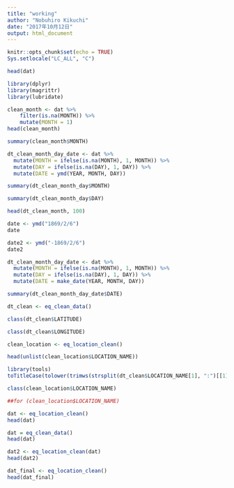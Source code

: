 ```yaml
---
title: "working"
author: "Nobuhiro Kikuchi"
date: "2017年10月12日"
output: html_document
---
```


```r
knitr::opts_chunk$set(echo = TRUE)
Sys.setlocale("LC_ALL", "C")
```

```r
head(dat)
```
```r
library(dplyr)
library(magrittr)
library(lubridate)
```



```r
clean_month <- dat %>%
    filter(is.na(MONTH)) %>%
    mutate(MONTH = 1)
head(clean_month)
```

```r
summary(clean_month$MONTH)
```

```r
dt_clean_month_day_date <- dat %>%
  mutate(MONTH = ifelse(is.na(MONTH), 1, MONTH)) %>%
  mutate(DAY = ifelse(is.na(DAY), 1, DAY)) %>%
  mutate(DATE = ymd(YEAR, MONTH, DAY))
```

```r
summary(dt_clean_month_day$MONTH)
```
```r
summary(dt_clean_month_day$DAY)
```



```r
head(dt_clean_month, 100)
```
```r
date <- ymd("1869/2/6")
date
```

```r
date2 <- ymd("-1869/2/6")
date2
```


```r
dt_clean_month_day_date <- dat %>%
  mutate(MONTH = ifelse(is.na(MONTH), 1, MONTH)) %>%
  mutate(DAY = ifelse(is.na(DAY), 1, DAY)) %>%
  mutate(DATE = make_date(YEAR, MONTH, DAY))
```

```r
summary(dt_clean_month_day_date$DATE)
```



```r
dt_clean <- eq_clean_data()
```
```r
class(dt_clean$LATITUDE)
```

```r
class(dt_clean$LONGITUDE)
```

```r
clean_location <- eq_location_clean()
```

```r
head(unlist(clean_location$LOCATION_NAME))

```

```r
library(tools)
toTitleCase(tolower(trimws(strsplit(dt_clean$LOCATION_NAME[1], ":")[[1]][2], "both")))
```

```r
class(clean_location$LOCATION_NAME)
```

```r
##for (clean_location$LOCATION_NAME)
```

```r

dat <- eq_location_clean()
head(dat)
```

```r
dat = eq_clean_data()
head(dat)
```
```r
dat2 <- eq_location_clean(dat)
head(dat2)
```


```r
dat_final <- eq_location_clean()
head(dat_final)
```
